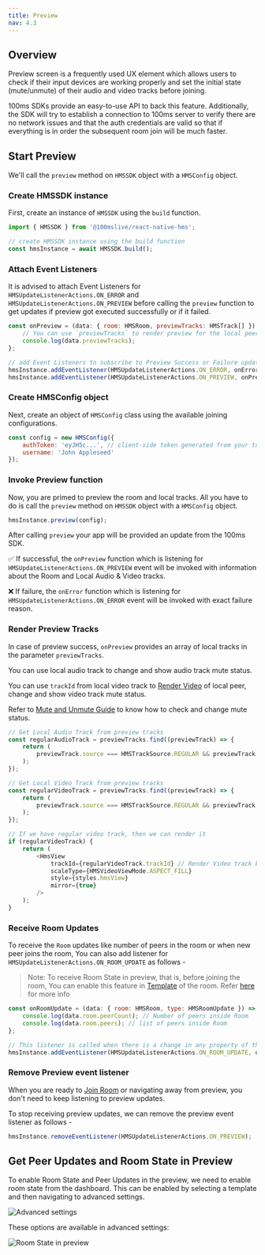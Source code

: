 ```yaml
---
title: Preview
nav: 4.3
---
```


## Overview

Preview screen is a frequently used UX element which allows users to check if their input devices are working properly and set the initial state (mute/unmute) of their audio and video tracks before joining.

100ms SDKs provide an easy-to-use API to back this feature.
Additionally, the SDK will try to establish a connection to 100ms server to verify there are no network issues and that the auth credentials are valid so that if everything is in order the subsequent room join will be much faster.

## Start Preview

We'll call the `preview` method on `HMSSDK` object with a `HMSConfig` object.

<div className="steps-container">

### Create HMSSDK instance

First, create an instance of `HMSSDK` using the `build` function.

```js
import { HMSSDK } from '@100mslive/react-native-hms';

// create HMSSDK instance using the build function
const hmsInstance = await HMSSDK.build();
```

### Attach Event Listeners

It is advised to attach Event Listeners for `HMSUpdateListenerActions.ON_ERROR` and `HMSUpdateListenerActions.ON_PREVIEW` before calling the `preview` function to get updates if preview got executed successfully or if it failed.

```js
const onPreview = (data: { room: HMSRoom, previewTracks: HMSTrack[] }) => {
    // You can use `previewTracks` to render preview for the local peer
    console.log(data.previewTracks);
};

// add Event Listeners to subscribe to Preview Success or Failure updates
hmsInstance.addEventListener(HMSUpdateListenerActions.ON_ERROR, onError);
hmsInstance.addEventListener(HMSUpdateListenerActions.ON_PREVIEW, onPreview);
```

### Create HMSConfig object

Next, create an object of `HMSConfig` class using the available joining configurations.

```js
const config = new HMSConfig({
    authToken: 'eyJH5c...', // client-side token generated from your token service
    username: 'John Appleseed'
});
```

### Invoke Preview function

Now, you are primed to preview the room and local tracks. All you have to do is call the `preview` method on `HMSSDK` object with a `HMSConfig` object.

```js
hmsInstance.preview(config);
```

After calling `preview` your app will be provided an update from the 100ms SDK.

✅ If successful, the `onPreview` function which is listening for `HMSUpdateListenerActions.ON_PREVIEW` event will be invoked with information about the Room and Local Audio & Video tracks.

❌ If failure, the `onError` function which is listening for `HMSUpdateListenerActions.ON_ERROR` event will be invoked with exact failure reason.

### Render Preview Tracks

In case of preview success, `onPreview` provides an array of local tracks in the parameter `previewTracks`.

You can use local audio track to change and show audio track mute status.

You can use `trackId` from local video track to [Render Video](https://www.100ms.live/docs/react-native/v2/features/render-video) of local peer, change and show video track mute status.

Refer to [Mute and Unmute Guide](https://www.100ms.live/docs/react-native/v2/features/mute) to know how to check and change mute status.

```js
// Get Local Audio Track from preview tracks
const regularAudioTrack = previewTracks.find((previewTrack) => {
    return (
        previewTrack.source === HMSTrackSource.REGULAR && previewTrack.type === HMSTrackType.AUDIO
    );
});

// Get Local Video Track from preview tracks
const regularVideoTrack = previewTracks.find((previewTrack) => {
    return (
        previewTrack.source === HMSTrackSource.REGULAR && previewTrack.type === HMSTrackType.VIDEO
    );
});

// If we have regular video track, then we can render it
if (regularVideoTrack) {
    return (
        <HmsView
            trackId={regularVideoTrack.trackId} // Render Video track by using its' trackId
            scaleType={HMSVideoViewMode.ASPECT_FILL}
            style={styles.hmsView}
            mirror={true}
        />
    );
}
```

### Receive Room Updates

To receive the `Room` updates like number of peers in the room or when new peer joins the room, You can also add listener for `HMSUpdateListenerActions.ON_ROOM_UPDATE` as follows -

> Note: To receive Room State in preview, that is, before joining the room, You can enable this feature in [Template](https://www.100ms.live/docs/react-native/v2/foundation/templates-and-roles) of the room. Refer [here](#get-peer-updates-and-room-state-in-preview) for more info

```js
const onRoomUpdate = (data: { room: HMSRoom, type: HMSRoomUpdate }) => {
    console.log(data.room.peerCount); // Number of peers inside Room
    console.log(data.room.peers); // list of peers inside Room
};

// This listener is called when there is a change in any property of the Room
hmsInstance.addEventListener(HMSUpdateListenerActions.ON_ROOM_UPDATE, onRoomUpdate);
```

### Remove Preview event listener

When you are ready to [Join Room](https://www.100ms.live/docs/react-native/v2/features/join) or navigating away from preview, you don't need to keep listening to preview updates.

To stop receiving preview updates, we can remove the preview event listener as follows -

```js
hmsInstance.removeEventListener(HMSUpdateListenerActions.ON_PREVIEW);
```

</div>

## Get Peer Updates and Room State in Preview

To enable Room State and Peer Updates in the preview, we need to enable room state from the dashboard.
This can be enabled by selecting a template and then navigating to advanced settings.

![Advanced settings](/docs/v2/flutter-advanced-settings.png)

These options are available in advanced settings:

![Room State in preview](/docs/v2/flutter-room-state-in-preview.png)
